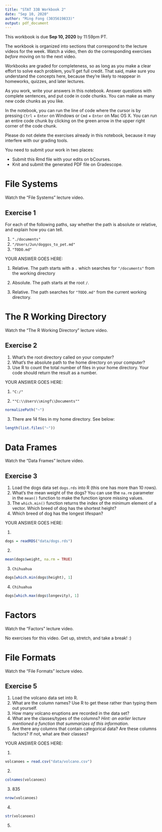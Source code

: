 ```yaml
---
title: "STAT 33B Workbook 2"
date: "Sep 10, 2020"
author: "Ming Fong (3035619833)"
output: pdf_document
---
```


This workbook is due __Sep 10, 2020__ by 11:59pm PT.

The workbook is organized into sections that correspond to the lecture videos
for the week. Watch a video, then do the corresponding exercises _before_
moving on to the next video.

Workbooks are graded for completeness, so as long as you make a clear effort to
solve each problem, you'll get full credit. That said, make sure you understand
the concepts here, because they're likely to reappear in homeworks, quizzes,
and later lectures.

As you work, write your answers in this notebook. Answer questions with
complete sentences, and put code in code chunks. You can make as many new code
chunks as you like.

In the notebook, you can run the line of code where the cursor is by pressing
`Ctrl` + `Enter` on Windows or `Cmd` + `Enter` on Mac OS X. You can run an
entire code chunk by clicking on the green arrow in the upper right corner of
the code chunk. 

Please do not delete the exercises already in this notebook, because it may
interfere with our grading tools.

You need to submit your work in two places:

* Submit this Rmd file with your edits on bCourses.
* Knit and submit the generated PDF file on Gradescope.


File Systems
============

Watch the "File Systems" lecture video.


## Exercise 1

For each of the following paths, say whether the path is absolute or relative,
and explain how you can tell.

1. `"./documents"`
2. `"/Users/Jun/doggos_to_pet.md"`
3. `"TODO.md"`

YOUR ANSWER GOES HERE:

1. Relative. The path starts with a `.` which searches for `"/documents"` from the working directory

2. Absolute. The path starts at the root `/`.

3. Relative. The path searches for `"TODO.md"` from the current working directory.

The R Working Directory
=======================

Watch the "The R Working Directory" lecture video.


## Exercise 2

1. What's the root directory called on your computer?
2. What's the absolute path to the home directory on your computer?
3. Use R to count the total number of files in your home directory. Your code
   should return the result as a number.

YOUR ANSWER GOES HERE:

1. `"C:/"`

2. `""C:\\Users\\mingf\\Documents""`
```r
normalizePath("~")
```

3. There are 14 files in my home directory. See below:
```r
length(list.files("~"))
```

Data Frames
===========

Watch the "Data Frames" lecture video.

## Exercise 3

1. Load the dogs data set `dogs.rds` into R (this one has more than 10 rows).
2. What's the mean weight of the dogs? You can use the `na.rm` parameter in the
   `mean()` function to make the function ignore missing values.
3. The `which.min()` function returns the index of the minimum element of a
   vector. Which breed of dog has the shortest height?
4. Which breed of dog has the longest lifespan?

YOUR ANSWER GOES HERE:

1. 
```r
dogs = readRDS("data/dogs.rds")
```

2. 
```r
mean(dogs$weight, na.rm = TRUE)
```

3. `Chihuahua`
```r
dogs[which.min(dogs$height), 1]
```

4. `Chihuahua`
```r
dogs[which.max(dogs$longevity), 1]
```

Factors
=======

Watch the "Factors" lecture video.


No exercises for this video. Get up, stretch, and take a break! :)


File Formats
============

Watch the "File Formats" lecture video.


## Exercise 5

1. Load the volcano data set into R.
2. What are the column names? Use R to get these rather than typing them out
   yourself.
3. How many volcano eruptions are recorded in the data set?
4. What are the classes/types of the columns? _Hint: an earlier lecture
   mentioned a function that summarizes of this information._
5. Are there any columns that contain categorical data? Are these columns
   factors? If not, what are their classes?

YOUR ANSWER GOES HERE:

1. 
```r
volcanoes = read.csv("data/volcano.csv")
```

2. 
```r
colnames(volcanoes)
```

3. 835
```r
nrow(volcanoes)
```

4. 
```r
str(volcanoes)
```

5. 
```r

```
